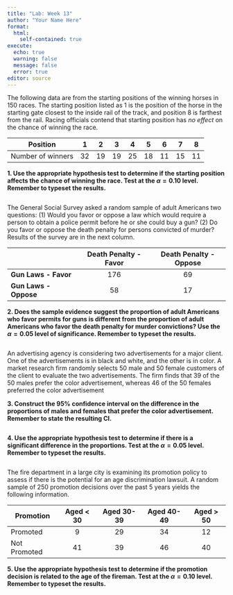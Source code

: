 ```yaml
---
title: "Lab: Week 13"
author: "Your Name Here"
format: 
  html:
    self-contained: true
execute:
  echo: true
  warning: false
  message: false
  error: true
editor: source
---
```


The following data are from the starting positions of the winning horses in 150 races. The starting position listed as 1 is the position of the horse in the starting gate closest to the inside rail of the track, and position 8 is farthest from the rail. Racing officials contend that starting position has *no effect* on the chance of winning the race.

| Position | 1 | 2 | 3 | 4 | 5 | 6 | 7 | 8 | 
|----------|:-:|:-:|:-:|:-:|:-:|:-:|:-:|:-:|
| Number of winners | 32 | 19 | 19 | 25 | 18 | 11 | 15 | 11 |

**1. Use the appropriate hypothesis test to determine if the starting position affects the chance of winning the race. Test at the $\alpha=0.10$ level. Remember to typeset the results.**

```r

```

The General Social Survey asked a random sample of adult Americans two questions: (1) Would you favor or oppose a law which would require a person to obtain a police permit before he or she could buy a gun? (2) Do you favor or oppose the death penalty for persons convicted of murder? Results of the survey are in the next column. 

|                       | Death Penalty - Favor | Death Penalty - Oppose |
|-----------------------|:---------------------:|:----------------------:|
| **Gun Laws - Favor**  |          176          |           69           |
| **Gun Laws - Oppose** |          58           |           17           |

**2. Does the sample evidence suggest the proportion of adult Americans who favor permits for guns is different from the proportion of adult Americans who favor the death penalty for murder convictions? Use the $\alpha = 0.05$ level of significance. Remember to typeset the results.**

```r

```

An advertising agency is considering two advertisements for a major client. One of the advertisements is in black and white, and the other is in color. A market research firm randomly selects 50 male and 50 female customers of the client to evaluate the two advertisements. The firm finds that 39 of the 50 males prefer the color advertisement, whereas 46 of the 50 females preferred the color advertisement

**3. Construct the 95% confidence interval on the difference in the proportions of males and females that prefer the color advertisement. Remember to state the resulting CI.**

```r

```
    
**4. Use the appropriate hypothesis test to determine if there is a significant difference in the proportions. Test at the $\alpha=0.05$ level. Remember to typeset the results.**

```r

```

The fire department in a large city is examining its promotion policy to assess if there is the potential for an age discrimination lawsuit. A random sample of 250 promotion decisions over the past 5 years yields the following information.

| Promotion | Aged < 30 | Aged 30-39 | Aged 40-49 | Aged > 50 |
|----|:-:|:-:|:-:|:-:|
| Promoted | 9 | 29 | 34 | 12 |
| Not Promoted | 41 | 39 | 46 | 40 |

**5. Use the appropriate hypothesis test to determine if the promotion decision is related to the age of the fireman. Test at the $\alpha=0.10$ level. Remember to typeset the results.**

```r

```







